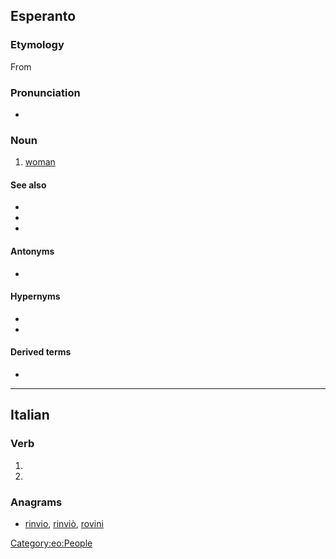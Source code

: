 ==Esperanto==

===Etymology===
From {{suffix|viro|gloss1=man|ino|gloss2=female|lang=eo}}

===Pronunciation===
* {{IPA|/vi.ˈri.no/|lang=eo}}

===Noun===
{{eo-head}}

# [[woman]]
#: {{ux|eo|La '''virino''' amas la viron.|The woman loves the man.}}
#: {{ux|eo|Tiu '''virino''' belegas, ĉu vi ne konsentas?|That woman is gorgeous, don't you agree?}}

====See also====
* {{l|eo|femino}}
* {{l|eo|homino|gloss=female [[human being]]}}
* {{l|eo|ino|gloss=female}}

====Antonyms====
* {{l|eo|viro|gloss=[[man]]}}

====Hypernyms====
* {{l|eo|homo|gloss=[[human being]]}}
* {{l|eo|persono|gloss=[[person]]}}

====Derived terms====
* {{l|eo|virina}}

[[Category:eo:People]]

----

==Italian==

===Verb===
{{head|it|verb form}}

# {{inflection of|virare||3|p|pres|subj|lang=it}}
# {{inflection of|virare||3|p|impr|lang=it}}

===Anagrams===
* [[rinvio#Italian|rinvio]], [[rinviò#Italian|rinviò]], [[rovini#Italian|rovini]]
